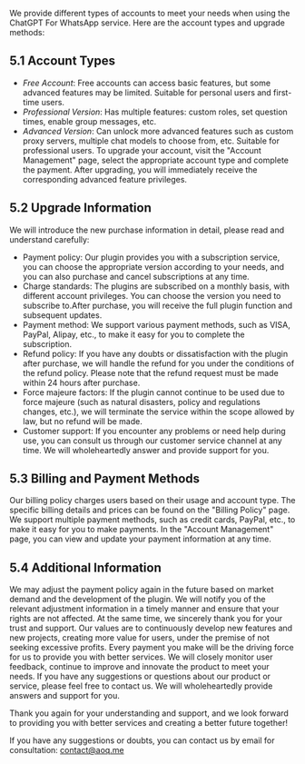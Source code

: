 We provide different types of accounts to meet your needs when using the ChatGPT For WhatsApp service. Here are the account types and upgrade methods:

## 5.1 Account Types
- *Free Account*: Free accounts can access basic features, but some advanced features may be limited. Suitable for personal users and first-time users.
- *Professional Version*: Has multiple features: custom roles, set question times, enable group messages, etc.
- *Advanced Version*: Can unlock more advanced features such as custom proxy servers, multiple chat models to choose from, etc. Suitable for professional users.
To upgrade your account, visit the "Account Management" page, select the appropriate account type and complete the payment. After upgrading, you will immediately receive the corresponding advanced feature privileges.

## 5.2 Upgrade Information
We will introduce the new purchase information in detail, please read and understand carefully:

- Payment policy: Our plugin provides you with a subscription service, you can choose the appropriate version according to your needs, and you can also purchase and cancel subscriptions at any time.
- Charge standards: The plugins are subscribed on a monthly basis, with different account privileges. You can choose the version you need to subscribe to.After purchase, you will receive the full plugin function and subsequent updates.
- Payment method: We support various payment methods, such as VISA, PayPal, Alipay, etc., to make it easy for you to complete the subscription.
- Refund policy: If you have any doubts or dissatisfaction with the plugin after purchase, we will handle the refund for you under the conditions of the refund policy. Please note that the refund request must be made within 24 hours after purchase.
- Force majeure factors: If the plugin cannot continue to be used due to force majeure (such as natural disasters, policy and regulations changes, etc.), we will terminate the service within the scope allowed by law, but no refund will be made.
- Customer support: If you encounter any problems or need help during use, you can consult us through our customer service channel at any time. We will wholeheartedly answer and provide support for you.
## 5.3 Billing and Payment Methods
Our billing policy charges users based on their usage and account type. The specific billing details and prices can be found on the "Billing Policy" page. We support multiple payment methods, such as credit cards, PayPal, etc., to make it easy for you to make payments. In the "Account Management" page, you can view and update your payment information at any time.

## 5.4 Additional Information
We may adjust the payment policy again in the future based on market demand and the development of the plugin. We will notify you of the relevant adjustment information in a timely manner and ensure that your rights are not affected.
At the same time, we sincerely thank you for your trust and support. Our values are to continuously develop new features and new projects, creating more value for users, under the premise of not seeking excessive profits. Every payment you make will be the driving force for us to provide you with better services.
We will closely monitor user feedback, continue to improve and innovate the product to meet your needs. If you have any suggestions or questions about our product or service, please feel free to contact us. We will wholeheartedly provide answers and support for you.

Thank you again for your understanding and support, and we look forward to providing you with better services and creating a better future together!

If you have any suggestions or doubts, you can contact us by email for consultation: contact@aoq.me